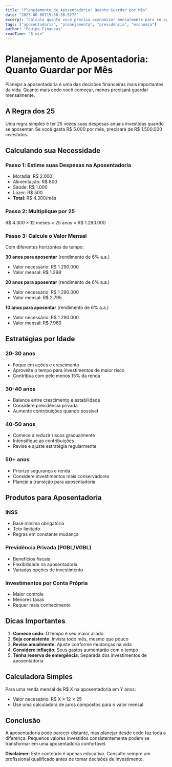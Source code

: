 ```yaml
---
title: "Planejamento de Aposentadoria: Quanto Guardar por Mês"
date: "2025-06-08T15:36:36.527Z"
excerpt: "Calcule quanto você precisa economizar mensalmente para se aposentar com tranquilidade."
tags: ["aposentadoria", "planejamento", "previdência", "economia"]
author: "Equipe Financas"
readTime: "8 min"
---
```



# Planejamento de Aposentadoria: Quanto Guardar por Mês

Planejar a aposentadoria é uma das decisões financeiras mais importantes da vida. Quanto mais cedo você começar, menos precisará guardar mensalmente.

## A Regra dos 25

Uma regra simples é ter 25 vezes suas despesas anuais investidas quando se aposentar. Se você gasta R$ 5.000 por mês, precisará de R$ 1.500.000 investidos.

## Calculando sua Necessidade

### Passo 1: Estime suas Despesas na Aposentadoria
- Moradia: R$ 2.000
- Alimentação: R$ 800
- Saúde: R$ 1.000
- Lazer: R$ 500
- **Total**: R$ 4.300/mês

### Passo 2: Multiplique por 25
R$ 4.300 × 12 meses × 25 anos = R$ 1.290.000

### Passo 3: Calcule o Valor Mensal
Com diferentes horizontes de tempo:

**30 anos para aposentar** (rendimento de 6% a.a.)
- Valor necessário: R$ 1.290.000
- Valor mensal: R$ 1.298

**20 anos para aposentar** (rendimento de 6% a.a.)
- Valor necessário: R$ 1.290.000
- Valor mensal: R$ 2.795

**10 anos para aposentar** (rendimento de 6% a.a.)
- Valor necessário: R$ 1.290.000
- Valor mensal: R$ 7.960

## Estratégias por Idade

### 20-30 anos
- Foque em ações e crescimento
- Aproveite o tempo para investimentos de maior risco
- Contribua com pelo menos 15% da renda

### 30-40 anos
- Balance entre crescimento e estabilidade
- Considere previdência privada
- Aumente contribuições quando possível

### 40-50 anos
- Comece a reduzir riscos gradualmente
- Intensifique as contribuições
- Revise e ajuste estratégia regularmente

### 50+ anos
- Priorize segurança e renda
- Considere investimentos mais conservadores
- Planeje a transição para aposentadoria

## Produtos para Aposentadoria

### INSS
- Base mínima obrigatória
- Teto limitado
- Regras em constante mudança

### Previdência Privada (PGBL/VGBL)
- Benefícios fiscais
- Flexibilidade na aposentadoria
- Variadas opções de investimento

### Investimentos por Conta Própria
- Maior controle
- Menores taxas
- Requer mais conhecimento

## Dicas Importantes

1. **Comece cedo**: O tempo é seu maior aliado
2. **Seja consistente**: Invista todo mês, mesmo que pouco
3. **Revise anualmente**: Ajuste conforme mudanças na vida
4. **Considere inflação**: Seus gastos aumentarão com o tempo
5. **Tenha reserva de emergência**: Separada dos investimentos de aposentadoria

## Calculadora Simples

Para uma renda mensal de R$ X na aposentadoria em Y anos:
- Valor necessário: R$ X × 12 × 25
- Use uma calculadora de juros compostos para o valor mensal

## Conclusão

A aposentadoria pode parecer distante, mas planejar desde cedo faz toda a diferença. Pequenos valores investidos consistentemente podem se transformar em uma aposentadoria confortável.

**Disclaimer**: Este conteúdo é apenas educativo. Consulte sempre um profissional qualificado antes de tomar decisões de investimento.
            
